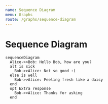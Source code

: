 ```yaml
---
name: Sequence Diagram
menu: Graphs
route: /graphs/sequence-diagram
---
```


# Sequence Diagram

```mermaid
sequenceDiagram
  Alice->>Bob: Hello Bob, how are you?
  alt is sick
    Bob->>Alice: Not so good :(
  else is well
    Bob->>Alice: Feeling fresh like a daisy
  end
  opt Extra response
    Bob->>Alice: Thanks for asking
  end
```
